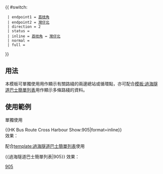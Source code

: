 {{Error|錯誤：此模板已停用。請見[[Template:HK Bus Route Cross Harbour/doc]]。}}{{ #switch: {{{format|}}}
  | endpoint1 = [[荔枝角巴士總站|荔枝角]]
  | endpoint2 = [[灣仔北公共運輸交匯處|灣仔北]]
  | direction = 2
  | status =
  | inline = [[荔枝角巴士總站|荔枝角]] ↔ [[灣仔北公共運輸交匯處|灣仔北]]
  | normal =
  | full =
}}<noinclude>

==用法==
本模板可單獨使用用作顯示有關路綫的兩邊總站或循環點，亦可配合[[模板:過海隧道巴士簡單列表]]用作顯示多條路綫的資料。

==使用範例==
;單獨使用
<nowiki>{{HK Bus Route Cross Harbour Show:905|format=inline}}</nowiki><br>
效果：{{HK Bus Route Cross Harbour Show:905|format=inline}}

;配合[[template:過海隧道巴士簡單列表]]使用
<nowiki>{{過海隧道巴士簡單列表|905}}</nowiki>
效果：{{過海隧道巴士簡單列表|905}}
[[Category:過海隧道巴士路線模板|905]]</noinclude>